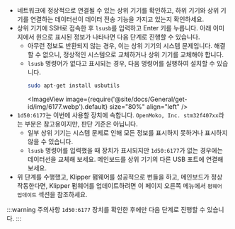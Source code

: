 * 네트워크에 정상적으로 연결될 수 있는 상위 기기를 확인하고, 하위 기기와 상위 기기를 연결하는 데이터선이 데이터 전송 기능을 가지고 있는지 확인하세요.
* 상위 기기에 SSH로 접속한 후 `lsusb`를 입력하고 Enter 키를 누릅니다. 아래 이미지에서 원으로 표시된 정보가 나타나면 다음 단계로 진행할 수 있습니다.
    * 아무런 정보도 반환되지 않는 경우, 이는 상위 기기의 시스템 문제입니다. 해결할 수 없으니, 정상적인 시스템으로 교체하거나 상위 기기를 교체해야 합니다.
    * `lsusb` 명령어가 없다고 표시되는 경우, 다음 명령어를 실행하여 설치할 수 있습니다.
        ```bash
        sudo apt-get install usbutils
        ```
        <ImageView image={require('@site/docs/General/get-id/img/6177.webp').default} size="80%" align="left" /> 
* `1d50:6177`는 이번에 사용할 장치에 속합니다. `OpenMoko, Inc. stm32f407xx`라는 부분은 참고용이지만, 판단 기준은 아닙니다.
    * 일부 상위 기기는 시스템 문제로 인해 모든 정보를 표시하지 못하거나 표시하지 않을 수 있습니다.
    * `lsusb` 명령어를 입력했을 때 장치가 표시되지만 `1d50:6177`가 없는 경우에는 데이터선을 교체해 보세요. 메인보드를 상위 기기의 다른 USB 포트에 연결해 보세요.
* 위 단계를 수행했고, Klipper 펌웨어를 성공적으로 번들을 하고, 메인보드가 정상 작동한다면, Klipper 펌웨어를 업데이트하려면 이 페이지 오른쪽 메뉴에서 `펌웨어 업데이트` 섹션을 참조하세요.

:::warning 주의사항
   `1d50:6177` 장치를 확인한 후에만 다음 단계로 진행할 수 있습니다.
:::
